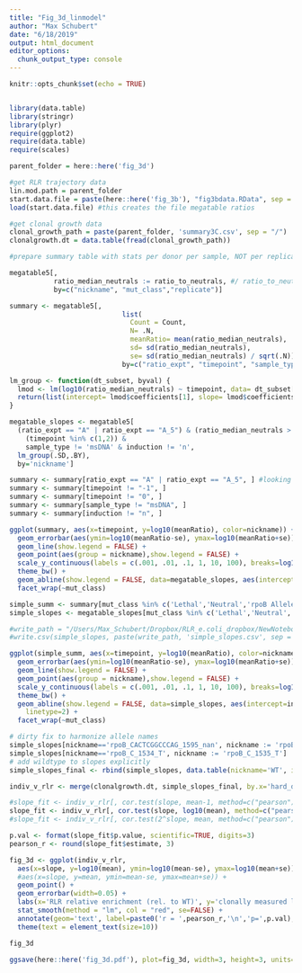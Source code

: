 ```yaml
---
title: "Fig_3d_linmodel"
author: "Max Schubert"
date: "6/18/2019"
output: html_document
editor_options: 
  chunk_output_type: console
---
```


```r
knitr::opts_chunk$set(echo = TRUE)


library(data.table)
library(stringr)
library(plyr)
require(ggplot2)
require(data.table)
require(scales)

parent_folder = here::here('fig_3d')

```

```r
#get RLR trajectory data
lin.mod.path = parent_folder
start.data.file = paste(here::here('fig_3b'), "fig3bdata.RData", sep = "/")
load(start.data.file) #this creates the file megatable ratios

#get clonal growth data
clonal_growth_path = paste(parent_folder, 'summary3C.csv', sep = "/")
clonalgrowth.dt = data.table(fread(clonal_growth_path))
```

```r
#prepare summary table with stats per donor per sample, NOT per replicate

megatable5[,
           ratio_median_neutrals := ratio_to_neutrals, #/ ratio_to_neutrals[timepoint==1],
           by=c("nickname", "mut_class","replicate")]

summary <- megatable5[, 
                            list(
                              Count = Count,
                              N= .N,
                              meanRatio= mean(ratio_median_neutrals),
                              sd= sd(ratio_median_neutrals),
                              se= sd(ratio_median_neutrals) / sqrt(.N)),
                            by=c("ratio_expt", "timepoint", "sample_type", "induction", "bc_read", "nickname", "mut_class")]

lm_group <- function(dt_subset, byval) {
  lmod <- lm(log10(ratio_median_neutrals) ~ timepoint, data= dt_subset[is.finite(ratio_median_neutrals)])
  return(list(intercept= lmod$coefficients[1], slope= lmod$coefficients[2], mut_class= dt_subset$mut_class[1]))
}

megatable_slopes <- megatable5[
  (ratio_expt == "A" | ratio_expt == "A_5") & (ratio_median_neutrals > 0) &
    (timepoint %in% c(1,2)) & 
    sample_type != 'msDNA' & induction != 'n',
  lm_group(.SD,.BY),
  by='nickname']

```

```r
summary <- summary[ratio_expt == "A" | ratio_expt == "A_5", ] #looking at rif5
summary <- summary[timepoint != "-1", ]
summary <- summary[timepoint != "0", ]
summary <- summary[sample_type != "msDNA", ]
summary <- summary[induction != "n", ]

ggplot(summary, aes(x=timepoint, y=log10(meanRatio), color=nickname)) + 
  geom_errorbar(aes(ymin=log10(meanRatio-se), ymax=log10(meanRatio+se)), width=.1, show.legend = FALSE) +
  geom_line(show.legend = FALSE) +
  geom_point(aes(group = nickname),show.legend = FALSE) +
  scale_y_continuous(labels = c(.001, .01, .1, 1, 10, 100), breaks=log10(c(.001, .01, .1, 1, 10, 100))) +
  theme_bw() +
  geom_abline(show.legend = FALSE, data=megatable_slopes, aes(intercept=intercept, slope=slope, color=nickname), linetype=2) +
  facet_wrap(~mut_class)
```


```r
simple_summ <- summary[mut_class %in% c('Lethal','Neutral','rpoB Alleles')]
simple_slopes <- megatable_slopes[mut_class %in% c('Lethal','Neutral','rpoB Alleles')]

#write_path = "/Users/Max_Schubert/Dropbox/RLR_e.coli_dropbox/NewNotebook_expts/A_phenotype_in_plates/a27_more_points"
#write.csv(simple_slopes, paste(write_path, 'simple_slopes.csv', sep = "/"))

ggplot(simple_summ, aes(x=timepoint, y=log10(meanRatio), color=nickname)) + 
  geom_errorbar(aes(ymin=log10(meanRatio-se), ymax=log10(meanRatio+se)), width=.1, show.legend = FALSE) +
  geom_line(show.legend = FALSE) +
  geom_point(aes(group = nickname),show.legend = FALSE) +
  scale_y_continuous(labels = c(.001, .01, .1, 1, 10, 100), breaks=log10(c(.001, .01, .1, 1, 10, 100))) +
  theme_bw() +
  geom_abline(show.legend = FALSE, data=simple_slopes, aes(intercept=intercept, slope=slope, color=nickname), 
    linetype=2) +
  facet_wrap(~mut_class)
```

```r

# dirty fix to harmonize allele names
simple_slopes[nickname=='rpoB_CACTCGGCCCAG_1595_nan', nickname := 'rpoB_CACTCGGCCCAG_1594_nan']
simple_slopes[nickname=='rpoB_C_1534_T', nickname := 'rpoB_C_1535_T']
# add wildtype to slopes explicitly
simple_slopes_final <- rbind(simple_slopes, data.table(nickname='WT', intercept=0, slope=0, mut_class='Neutral'))

indiv_v_rlr <- merge(clonalgrowth.dt, simple_slopes_final, by.x='hard_desc', by.y='nickname')

#slope_fit <- indiv_v_rlr[, cor.test(slope, mean-1, method=c("pearson"))]
slope_fit <- indiv_v_rlr[, cor.test(slope, log10(mean), method=c("pearson"))]
#slope_fit <- indiv_v_rlr[, cor.test(2^slope, mean, method=c("pearson"))]

p.val <- format(slope_fit$p.value, scientific=TRUE, digits=3)
pearson_r <- round(slope_fit$estimate, 3)

fig_3d <- ggplot(indiv_v_rlr, 
  aes(x=slope, y=log10(mean), ymin=log10(mean-se), ymax=log10(mean+se))) + 
  #aes(x=slope, y=mean, ymin=mean-se, ymax=mean+se)) + 
  geom_point() + 
  geom_errorbar(width=0.05) +
  labs(x='RLR relative enrichment (rel. to WT)', y='clonally measured log(µ) (rel to. WT)') +
  stat_smooth(method = "lm", col = "red", se=FALSE) +
  annotate(geom='text', label=paste0('r = ',pearson_r,'\n','p=',p.val), y=0.25, x=0.25) +
  theme(text = element_text(size=10))

fig_3d

ggsave(here::here('fig_3d.pdf'), plot=fig_3d, width=3, height=3, units='in', dpi=300)

```


